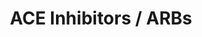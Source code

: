 ---
title: ACE Inhibitors / ARBs
aka:
  - renin–angiotensin system blockers
  - RAS inhibitors
family_members:
  - Enalapril (ACE inhibitor)
  - Lisinopril (ACE inhibitor)
  - Ramipril (ACE inhibitor)
  - Captopril (ACE inhibitor)
  - Losartan (ARB)
  - Valsartan (ARB)
  - Irbesartan (ARB)
  - Candesartan (ARB)
duration_chart_title: Oral Duration of Lisinopril
duration_chart:
  total: 12–24h
  onset: 1–2h
  coming_up: 2–4h
  plateau: 6–12h
  coming_down: 4–6h
positive_effects: reduced blood pressure, improved cardiovascular function, renal protection, relaxation
negative_effects: dry cough (ACE inhibitors), dizziness, fatigue, hyperkalemia, hypotension, mood changes
neutral_effects: reduced physical arousal, altered thirst or salt cravings
dosage_table:
  title: Oral Dosage of Lisinopril
  threshold: 2.5 mg
  light: 5–10 mg
  common: 10–20 mg
  strong: 20–40 mg
  heavy: 40+ mg
--- 